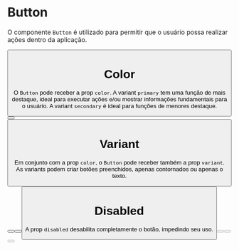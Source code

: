 

<Meta title='Data Input/Button' component={Button} />

# Button

O componente `Button` é utilizado para permitir que o usuário possa realizar ações dentro da aplicação.

<Canvas>
  <Story
    name='Base'
    parameters={{
      design: {
        type: 'figma',
        url: 'https://www.figma.com/file/O3bKxIcsj2rc1FNIRclJyT/Design-System?node-id=238%3A0'
      }
    }}
  >
    <ThemeProvider>
      <Button width={1 / 4} caption='Base' />
    </ThemeProvider>
  </Story>
</Canvas>

# Color

O `Button` pode receber a prop `color`. A variant `primary` tem uma função de mais destaque, ideal para executar ações e/ou mostrar informações fundamentais para o usuário. A variant `secondary` é ideal para funções de menores destaque.

<Canvas>
  <Story
    name='Color'
    parameters={{
      design: {
        type: 'figma',
        url: 'https://www.figma.com/file/O3bKxIcsj2rc1FNIRclJyT/Design-System?node-id=238%3A0'
      }
    }}
  >
    <ThemeProvider>
      <Button width={1 / 4} caption='Primary' />
      <Button width={1 / 4} color='secondary' caption='Secondary' />
    </ThemeProvider>
  </Story>
</Canvas>

# Variant

Em conjunto com a prop `color`, o `Button` pode receber também a prop `variant`. As variants podem criar botões preenchidos, apenas contornados ou apenas o texto.

<Canvas>
  <Story
    name='Variants'
    parameters={{
      design: {
        type: 'figma',
        url: 'https://www.figma.com/file/O3bKxIcsj2rc1FNIRclJyT/Design-System?node-id=238%3A0'
      }
    }}
  >
    <ThemeProvider>
      <Button width={1 / 3} variant='filled' caption='Filled' />
      <Button width={1 / 3} variant='outlined' caption='Outlined' />
      <Button width={1 / 3} variant='text' caption='Text' />
    </ThemeProvider>
  </Story>
</Canvas>

# Disabled

A prop `disabled` desabilita completamente o botão, impedindo seu uso.

<Canvas>
  <Story
    name='Disabled'
    parameters={{
      design: {
        type: 'figma',
        url: 'https://www.figma.com/file/O3bKxIcsj2rc1FNIRclJyT/Design-System?node-id=238%3A0'
      }
    }}
  >
    <ThemeProvider>
      <Button width={1 / 3} variant='filled' caption='Filled Disabled' disabled />
      <Button width={1 / 3} variant='outlined' caption='Outlined Disabled' disabled />
      <Button width={1 / 3} variant='text' caption='Text Disabled' disabled />
    </ThemeProvider>
  </Story>
</Canvas>

<ArgsTable of={Button} />
